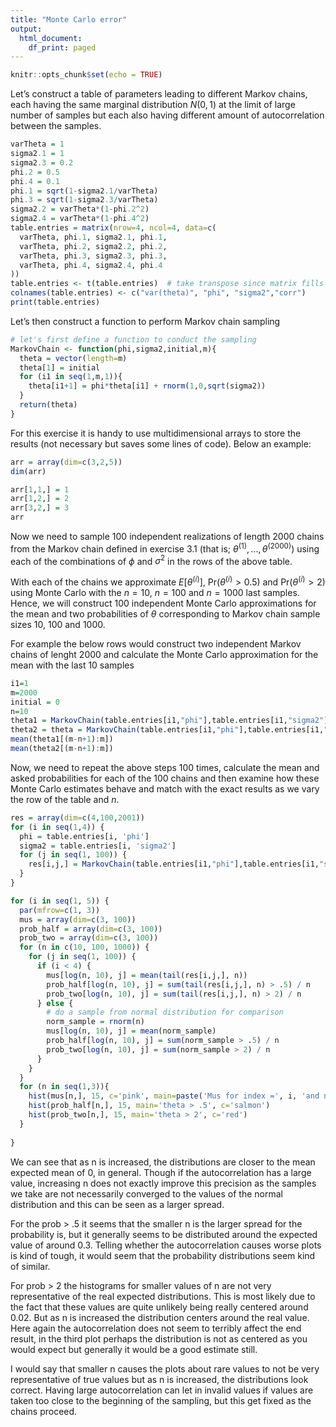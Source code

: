 ```yaml
---
title: "Monte Carlo error"
output:
  html_document:
    df_print: paged
---
```


```r
knitr::opts_chunk$set(echo = TRUE)
```


Let's construct a table of parameters leading to different Markov chains, each having the same marginal distribution $N(0,1)$ at the limit of large number of samples but each also having different amount of autocorrelation between the samples.

```r
varTheta = 1
sigma2.1 = 1
sigma2.3 = 0.2
phi.2 = 0.5
phi.4 = 0.1
phi.1 = sqrt(1-sigma2.1/varTheta)
phi.3 = sqrt(1-sigma2.3/varTheta)
sigma2.2 = varTheta*(1-phi.2^2)
sigma2.4 = varTheta*(1-phi.4^2)
table.entries = matrix(nrow=4, ncol=4, data=c(
  varTheta, phi.1, sigma2.1, phi.1,
  varTheta, phi.2, sigma2.2, phi.2,
  varTheta, phi.3, sigma2.3, phi.3,
  varTheta, phi.4, sigma2.4, phi.4
))
table.entries <- t(table.entries)  # take transpose since matrix fills in the elements in columnwise
colnames(table.entries) <- c("var(theta)", "phi", "sigma2","corr")
print(table.entries)

```

Let's then construct a function to perform Markov chain sampling

```r
# let's first define a function to conduct the sampling
MarkovChain <- function(phi,sigma2,initial,m){
  theta = vector(length=m)
  theta[1] = initial
  for (i1 in seq(1,m,1)){
    theta[i1+1] = phi*theta[i1] + rnorm(1,0,sqrt(sigma2))
  }
  return(theta)
}
```

For this exercise it is handy to use multidimensional arrays to store the results (not necessary but saves some lines of code). Below an example:

```r
arr = array(dim=c(3,2,5))
dim(arr)

arr[1,1,] = 1
arr[1,2,] = 2
arr[3,2,] = 3
arr
```

Now we need to sample 100 independent realizations of length 2000 chains from the Markov chain defined in exercise 3.1 (that is; $\theta^{(1)},\dots, \theta^{(2000)}$) using each of the combinations of $\phi$ and $\sigma^2$ in the rows of the above table. 

With each of the chains we approximate $E[\theta^{(i)}]$, $\text{Pr}(\theta^{(i)}>0.5)$ and $\text{Pr}(\theta^{(i)}>2)$ using Monte Carlo with the $n=10$, $n=100$ and $n=1000$ last samples. Hence, we will construct 100 independent Monte Carlo approximations for the mean and two probabilities of $\theta$ corresponding to Markov chain sample sizes 10, 100 and 1000.

For example the below rows would construct two independent Markov chains of lenght 2000 and calculate the Monte Carlo approximation for the mean with the last 10 samples

```r
i1=1
m=2000
initial = 0
n=10
theta1 = MarkovChain(table.entries[i1,"phi"],table.entries[i1,"sigma2"],initial,m)  # sample a Markov chain
theta2 = theta = MarkovChain(table.entries[i1,"phi"],table.entries[i1,"sigma2"],initial,m)  # sample a Markov chain
mean(theta1[(m-n+1):m])
mean(theta2[(m-n+1):m])
```

Now, we need to repeat the above steps 100 times, calculate the mean and asked probabilities for each of the 100 chains and then examine how these Monte Carlo estimates behave and match with the exact results as we vary the row of the table and $n$. 

```r

res = array(dim=c(4,100,2001))
for (i in seq(1,4)) {
  phi = table.entries[i, 'phi']
  sigma2 = table.entries[i, 'sigma2']
  for (j in seq(1, 100)) {
    res[i,j,] = MarkovChain(table.entries[i1,"phi"],table.entries[i1,"sigma2"],initial,m)
  }
}
```
```r
for (i in seq(1, 5)) {
  par(mfrow=c(1, 3))
  mus = array(dim=c(3, 100))
  prob_half = array(dim=c(3, 100))
  prob_two = array(dim=c(3, 100))
  for (n in c(10, 100, 1000)) {
    for (j in seq(1, 100)) {
      if (i < 4) {
        mus[log(n, 10), j] = mean(tail(res[i,j,], n))
        prob_half[log(n, 10), j] = sum(tail(res[i,j,], n) > .5) / n
        prob_two[log(n, 10), j] = sum(tail(res[i,j,], n) > 2) / n
      } else {
        # do a sample from normal distribution for comparison
        norm_sample = rnorm(n)
        mus[log(n, 10), j] = mean(norm_sample)
        prob_half[log(n, 10), j] = sum(norm_sample > .5) / n
        prob_two[log(n, 10), j] = sum(norm_sample > 2) / n
      }
    }
  }
  for (n in seq(1,3)){
    hist(mus[n,], 15, c='pink', main=paste('Mus for index =', i, 'and n =', 10^n))
    hist(prob_half[n,], 15, main='theta > .5', c='salmon')
    hist(prob_two[n,], 15, main='theta > 2', c='red')
  }
  
}
```
We can see that as n is increased, the distributions are closer to the mean expected mean of 0, in general. Though if the autocorrelation has a large value, increasing n does not exactly improve this precision as the samples we take are not necessarily converged to the values of the normal distribution and this can be seen as a larger spread.

For the prob > .5 it seems that the smaller n is the larger spread for the probability is, but it generally seems to be distributed around the expected value of around 0.3. Telling whether the autocorrelation causes worse plots is kind of tough, it would seem that the probability distributions seem kind of similar.

For prob > 2 the histograms for smaller values of n are not very representative of the real expected distributions. This is most likely due to the fact that these values are quite unlikely being really centered around 0.02. But as n is increased the distribution centers around the real value. Here again the autocorrelation does not seem to terribly affect the end result, in the third plot perhaps the distribution is not as centered as you would expect but generally it would be a good estimate still.

I would say that smaller n causes the plots about rare values to not be very representative of true values but as n is increased, the distributions look correct. Having large autocorrelation can let in invalid values if values are taken too close to the beginning of the sampling, but this get fixed as the chains proceed.



